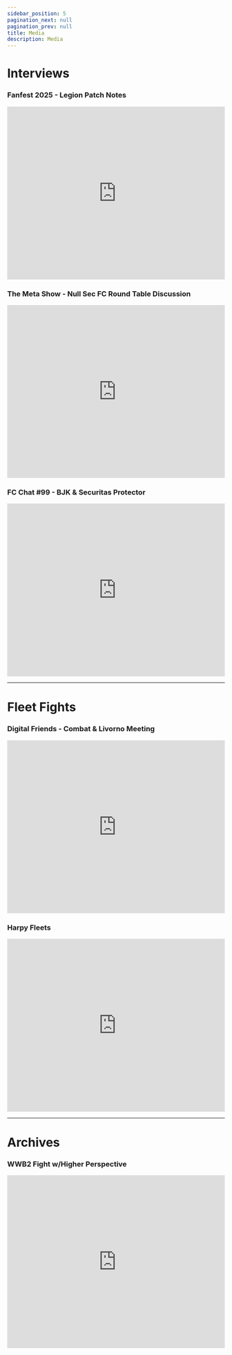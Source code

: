 ```yaml
---
sidebar_position: 5
pagination_next: null
pagination_prev: null
title: Media
description: Media
---
```


# Interviews

### Fanfest 2025 - Legion Patch Notes
<iframe
  width="100%"
  height="400"
  src="https://www.youtube.com/embed/ssYzvCY2kwg?start=14130"
  title="EVE Fanfest 2025 Livestream Day 2"
  frameBorder="0"
  allow="accelerometer; autoplay; clipboard-write; encrypted-media; gyroscope; picture-in-picture"
  allowFullScreen
></iframe>

### The Meta Show - Null Sec FC Round Table Discussion
<iframe
  width="100%"
  height="400"
  src="https://www.youtube.com/embed/59USwNOt7rw"
  title="The Meta Show S6 Ep10 - Null Sec FC Round Table Discussion"
  frameBorder="0"
  allow="accelerometer; autoplay; clipboard-write; encrypted-media; gyroscope; picture-in-picture"
  allowFullScreen
></iframe>

### FC Chat #99 - BJK & Securitas Protector
<iframe
  width="100%"
  height="400"
  src="https://www.youtube.com/embed/dauY39xbHiI"
  title="FC Chat #99 - BJK & Securitas Protector"
  frameBorder="0"
  allow="accelerometer; autoplay; clipboard-write; encrypted-media; gyroscope; picture-in-picture"
  allowFullScreen
></iframe>


---

# Fleet Fights

### Digital Friends - Combat & Livorno Meeting
<iframe
  width="100%"
  height="400"
  src="https://www.youtube.com/embed/v5LvuTL_SrI"
  title="YouTube video player"
  frameBorder="0"
  allow="accelerometer; autoplay; clipboard-write; encrypted-media; gyroscope; picture-in-picture"
  allowFullScreen
></iframe>

### Harpy Fleets
<iframe
  width="100%"
  height="400"
  src="https://www.youtube.com/embed/hkjRmloH95Q"
  title="[FRT] Harpy Fleets - 2023-04-15"
  frameBorder="0"
  allow="accelerometer; autoplay; clipboard-write; encrypted-media; gyroscope; picture-in-picture"
  allowFullScreen
></iframe>

---

# Archives

### WWB2 Fight w/Higher Perspective
<iframe
  width="100%"
  height="400"
  src="https://www.youtube.com/embed/ZPMteFXV8a8"
  title="EVE Online - Fire in the Raven's Nest"
  frameBorder="0"
  allow="accelerometer; autoplay; clipboard-write; encrypted-media; gyroscope; picture-in-picture"
  allowFullScreen
></iframe>